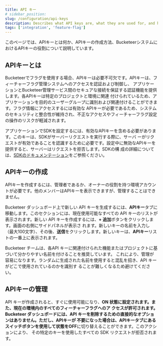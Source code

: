 ```yaml
---
title: API キー
# sidebar_position:
slug: /configuration/api-keys
description: Describes what API keys are, what they are used for, and how to create them.
tags: ['integration', 'feature-flag']
---
```



このページでは、APIキーとは何か、APIキーの作成方法、BucketeerシステムにおけるAPIキーの役割について説明しています。

## APIキーとは

Bucketeerでフラグを使用する場合、APIキーは必要不可欠です。APIキーは、フィーチャーフラグ管理システムへのアクセスを認証および制御し、
アプリケーションとBucketeer管理サービス間のセキュアな接続を保証する認証機能を提供します。各APIキーは特定のプロジェクトと環境に関連
付けられているため、アプリケーションを目的のユーザーグループに識別および関連付けることができます。フラグ情報にアクセスするには有効な
APIキーが必要であるため、システムのセキュリティと整合性が維持され、不正なアクセスやフィーチャーフラグ設定の操作のリスクが軽減されます。

アプリケーションでSDKを設定するには、有効なAPIキーを含める必要があります。このキーは、SDKがサーバーリクエストを実行する際に、サーバ
ーがリクエストが有効であることを認識するために必要です。設定中に無効なAPIキーを提供すると、サーバーはリクエストを拒否します。SDKの構
成の詳細については、[SDKのドキュメンテーション](../sdk)をご参照ください。

## APIキーの作成

APIキーを作成するには、管理者であるか、オーナーの役割を持つ環境アカウントが必要です。他のメンバーはAPIキーを表示できますが、管理することはできません。

Bucketeer ダッシュボード上で新しい API キーを生成するには、**APIキー**タブに移動します。このセクションには、現在使用可能なすべての
 API キーのリストが表示されます。新しい API キーを作成するには、**+ 追加**ボタンをクリックします。画面の右側にサイドパネルが表示さ
 れます。新しいキーの名前を入力し（最大100文字）、その後、**送信**をクリックします。新しいキーは、**APIキー**リストの一番上に表示されます。

<CenteredImg
  imgURL="img/feature-flags/api-keys/create-api-key.png"
  alt="Account dashboard tab"
  wSize="100%"
/>

Bucketeer チームは、各API キーに関連付けられた機能またはプロジェクトに基づいて分かりやすい名前を付けることを推奨しています。
これにより、管理が容易になります。ランダムに生成された名前を使用すると混乱を招き、API キーがどこで使用されているのかを識別す
ることが難しくなるため避けてください。

## APIキーの管理

API キーが作成されると、すぐに使用可能になり、**ON **状態に設定されます。また、現在の環境内のすべてのフィーチャーフラグへのア
クセスが許可されます。Bucketeer ダッシュボードには、API キーを削除するための直接的なオプションはありません。ただし、APIキーが
不要になった場合は、**APIキー**タブにあるスイッチボタンを使用して状態を**OFF**に切り替えることができます。このアクションにより、
その特定のキーを使用したすべての SDK リクエストが拒否されます。